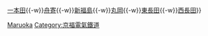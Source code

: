 {{鐵道路線|
| 模板名稱 = 京福電氣鐵道丸岡線
| 名稱 = [[File:Keifuku logo.svg|25px|link=京福電氣鐵道]] <small>[[京福電氣鐵道]]</small> {{Translink|ja|京福電気鉄道丸岡線|丸岡線}}
| 代表色 = #a83939
| 背景顏色 = #ccc
| 車站列表 =   {{Translink|ja|丸岡バスターミナル|丸岡巴士總站|本丸岡}}{{-w}}[[一本田站|一本田]]{{-w}}[[舟寄站|舟寄]]{{-w}}[[新福島站 (福井県)|新福島]]{{-w}}[[丸岡站|丸岡]]{{-w}}[[東長田站|東長田]]{{-w}}[[西長田百合之里站|西長田]]}}<noinclude>
[[Category:已廢線的鐵道路線模板|Maruoka]]
[[Category:京福電氣鐵道]]
</noinclude>